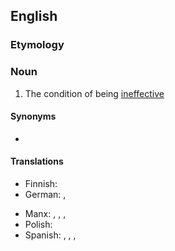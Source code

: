 ==English==

===Etymology===
{{suffix|en|ineffective|ness}}

===Noun===
{{en-noun|-|+}}

# The condition of being [[ineffective]]

====Synonyms====
* {{l|en|ineffectivity}}

====Translations====
{{trans-top|condition of being ineffective}}
* Finnish: {{t+|fi|tehottomuus}}
* German: {{t|de|Wirkungslosigkeit|f}}, {{t|de|Unwirksamkeit|f}}
{{trans-mid}}
* Manx: {{t|gv|neuvreeoilid|m}}, {{t|gv|neuobbraght|f}}, {{t|gv|neufondaght|f}}, {{t|gv|neufondid|m}}
* Polish: {{t+|pl|bezpłodność|f}}
* Spanish: {{t+|es|ineficacia|f}}, {{t|es|inefectividad|f}}, {{t|es|inoperancia|f}}, {{t+|es|infructuosidad|f}}
{{trans-bottom}}